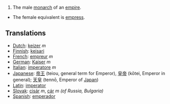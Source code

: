 #The male [[monarch]] of an [[empire]].
*The female equivalent is [[empress]].

==Translations==
*[[Dutch]]: [[keizer]] ''m''
*[[Finnish]]: [[keisari]]
*[[French]]: [[empreur]] ''m''
*[[German]]: [[Kaiser]] ''m''
*[[Italian]]: [[imperatore]] ''m''
*[[Japanese]]: [[帝王]] (teiou, general term for Emperor), [[皇帝]] (kōtei, Emperor in general); [[天皇]] (tennō, Emperor of [[Japan]])
*[[Latin]]: [[imperator]]
*[[Slovak]]: [[cisár]] ''m'', [[cár]] ''m (of Russia, Bulgaria)''
*[[Spanish]]: [[emperador]]